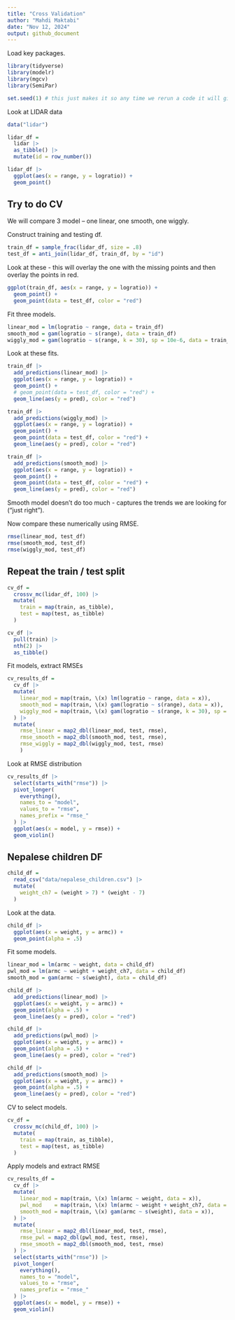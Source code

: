 ```yaml
---
title: "Cross Validation"
author: "Mahdi Maktabi"
date: "Nov 12, 2024"
output: github_document
---
```


Load key packages.

```r
library(tidyverse)
library(modelr)
library(mgcv)
library(SemiPar)

set.seed(1) # this just makes it so any time we rerun a code it will give the same random results
```

Look at LIDAR data

```r
data("lidar")

lidar_df = 
  lidar |> 
  as_tibble() |> 
  mutate(id = row_number())
```

```r
lidar_df |> 
  ggplot(aes(x = range, y = logratio)) +
  geom_point()
```

## Try to do CV

We will compare 3 model -- one linear, one smooth, one wiggly.

Construct training and testing df.

```r
train_df = sample_frac(lidar_df, size = .8)
test_df = anti_join(lidar_df, train_df, by = "id")
```

Look at these - this will overlay the one with the missing points and then overlay the points in red.

```r
ggplot(train_df, aes(x = range, y = logratio)) +
  geom_point() +
  geom_point(data = test_df, color = "red")
```

Fit three models.

```r
linear_mod = lm(logratio ~ range, data = train_df)
smooth_mod = gam(logratio ~ s(range), data = train_df)
wiggly_mod = gam(logratio ~ s(range, k = 30), sp = 10e-6, data = train_df)
```

Look at these fits.

```r
train_df |> 
  add_predictions(linear_mod) |> 
  ggplot(aes(x = range, y = logratio)) +
  geom_point() +
  # geom_point(data = test_df, color = "red") +
  geom_line(aes(y = pred), color = "red")
```

```r
train_df |> 
  add_predictions(wiggly_mod) |> 
  ggplot(aes(x = range, y = logratio)) +
  geom_point() +
  geom_point(data = test_df, color = "red") +
  geom_line(aes(y = pred), color = "red")
```

```r
train_df |> 
  add_predictions(smooth_mod) |> 
  ggplot(aes(x = range, y = logratio)) +
  geom_point() +
  geom_point(data = test_df, color = "red") +
  geom_line(aes(y = pred), color = "red")
```

Smooth model doesn't do too much - captures the trends we are looking for ("just right").


Now compare these numerically using RMSE.

```r
rmse(linear_mod, test_df)
rmse(smooth_mod, test_df)
rmse(wiggly_mod, test_df)
```

## Repeat the train / test split

```r
cv_df = 
  crossv_mc(lidar_df, 100) |> 
  mutate(
    train = map(train, as_tibble),
    test = map(test, as_tibble)
  )
```

```r
cv_df |> 
  pull(train) |> 
  nth(2) |> 
  as_tibble()
```

Fit models, extract RMSEs

```r
cv_results_df = 
  cv_df |> 
  mutate(
    linear_mod = map(train, \(x) lm(logratio ~ range, data = x)),
    smooth_mod = map(train, \(x) gam(logratio ~ s(range), data = x)),
    wiggly_mod = map(train, \(x) gam(logratio ~ s(range, k = 30), sp = 10e-6, data = x))
  ) |> 
  mutate(
    rmse_linear = map2_dbl(linear_mod, test, rmse),
    rmse_smooth = map2_dbl(smooth_mod, test, rmse),
    rmse_wiggly = map2_dbl(wiggly_mod, test, rmse)
    )
```

Look at RMSE distribution

```r
cv_results_df |> 
  select(starts_with("rmse")) |> 
  pivot_longer(
    everything(),
    names_to = "model",
    values_to = "rmse",
    names_prefix = "rmse_"
  ) |> 
  ggplot(aes(x = model, y = rmse)) +
  geom_violin()
```

## Nepalese children DF

```r
child_df = 
  read_csv("data/nepalese_children.csv") |> 
  mutate(
    weight_ch7 = (weight > 7) * (weight - 7)
  )
```

Look at the data.

```r
child_df |> 
  ggplot(aes(x = weight, y = armc)) +
  geom_point(alpha = .5)
```

Fit some models.

```r
linear_mod = lm(armc ~ weight, data = child_df)
pwl_mod = lm(armc ~ weight + weight_ch7, data = child_df)
smooth_mod = gam(armc ~ s(weight), data = child_df)
```

```r
child_df |> 
  add_predictions(linear_mod) |> 
  ggplot(aes(x = weight, y = armc)) +
  geom_point(alpha = .5) +
  geom_line(aes(y = pred), color = "red")
```

```r
child_df |> 
  add_predictions(pwl_mod) |> 
  ggplot(aes(x = weight, y = armc)) +
  geom_point(alpha = .5) +
  geom_line(aes(y = pred), color = "red")
```

```r
child_df |> 
  add_predictions(smooth_mod) |> 
  ggplot(aes(x = weight, y = armc)) +
  geom_point(alpha = .5) +
  geom_line(aes(y = pred), color = "red")
```


CV to select models.

```r
cv_df =
  crossv_mc(child_df, 100) |> 
  mutate(
    train = map(train, as_tibble),
    test = map(test, as_tibble)
  )
```

Apply models and extract RMSE

```r
cv_results_df = 
  cv_df |> 
  mutate(
    linear_mod = map(train, \(x) lm(armc ~ weight, data = x)),
    pwl_mod    = map(train, \(x) lm(armc ~ weight + weight_ch7, data = x)),
    smooth_mod = map(train, \(x) gam(armc ~ s(weight), data = x)),
  ) |> 
  mutate(
    rmse_linear = map2_dbl(linear_mod, test, rmse),
    rmse_pwl = map2_dbl(pwl_mod, test, rmse),
    rmse_smooth = map2_dbl(smooth_mod, test, rmse)
  ) |> 
  select(starts_with("rmse")) |> 
  pivot_longer(
    everything(),
    names_to = "model",
    values_to = "rmse",
    names_prefix = "rmse_"
  ) |> 
  ggplot(aes(x = model, y = rmse)) +
  geom_violin()
```

